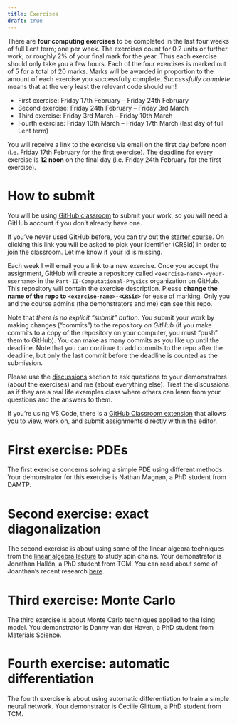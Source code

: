 ```yaml
---
title: Exercises
draft: true
---
```


There are __four computing exercises__ to be completed in the last four weeks of full Lent term; one per week. The exercises count for 0.2 units or further work, or roughly 2% of your final mark for the year. Thus each exercise should only take you a few hours. Each of the four exercises is marked out of 5 for a total of 20 marks. Marks will be awarded in proportion to the amount of each exercise you successfully complete. _Successfully complete_ means that at the very least the relevant code should run!

- First exercise: Friday 17th February – Friday 24th February
- Second exercise: Friday 24th February – Friday 3rd March
- Third exercise: Friday 3rd March – Friday 10th March
- Fourth exercise: Friday 10th March – Friday 17th March (last day of full Lent term)

You will receive a link to the exercise via email on the first day before noon (i.e. Friday 17th February for the first exercise). The deadline for every exercise is __12 noon__ on the final day (i.e. Friday 24th February for the first exercise).

# How to submit

You will be using [GitHub classroom](https://classroom.github.com/) to submit your work, so you will need a GitHub account if you don't already have one.

If you've never used GitHub before, you can try out the [starter course](https://classroom.github.com/a/w9VOOLL8). On clicking this link you will be asked to pick your identifier (CRSid) in order to join the classroom. Let me know if your id is missing.

Each week I will email you a link to a new exercise. Once you accept the assignment, GitHub will create a repository called `<exercise-name>-<your-username>` in the `Part-II-Computational-Physics` organization on GitHub. This repository will contain the exercise description. Please __change the name of the repo to `<exercise-name>-<CRSid>`__ for ease of marking. Only you and the course admins (the demonstrators and me) can see this repo.

Note that _there is no explicit "submit" button_. You submit your work by making changes ("commits") to the repository _on GitHub_ (if you make commits to a copy of the repository on your computer, you must "push" them to GitHub). You can make as many commits as you like up until the deadline. Note that you can continue to add commits to the repo after the deadline, but only the last commit before the deadline is counted as the submission.

Please use the [discussions](https://github.com/orgs/Part-II-Computational-Physics/discussions) section to ask questions to your demonstrators (about the exercises) and me (about everything else). Treat the discussions as if they are a real life examples class where others can learn from your questions and the answers to them.

If you're using VS Code, there is a [GitHub Classroom extension](https://marketplace.visualstudio.com/items?itemName=GitHub.classroom) that allows you to view, work on, and submit assignments directly within the editor.

# First exercise: PDEs

The first exercise concerns solving a simple PDE using different methods. Your demonstrator for this exercise is Nathan Magnan, a PhD student from DAMTP. 

# Second exercise: exact diagonalization

The second exercise is about using some of the linear algebra techniques from the [linear algebra lecture](../notes/linear.qmd) to study spin chains. Your demonstrator is Jonathan Hallén, a PhD student from TCM. You can read about some of Joanthan's recent research [here](https://www.tcm.phy.cam.ac.uk/highlights/221216EB5_ejn41/).

# Third exercise: Monte Carlo

The third exercise is about Monte Carlo techniques applied to the Ising model. You demonstrator is Danny van der Haven, a PhD student from Materials Science.

# Fourth exercise: automatic differentiation

The fourth exercise is about using automatic differentiation to train a simple neural network. Your demonstrator is Cecilie Glittum, a PhD student from TCM.
